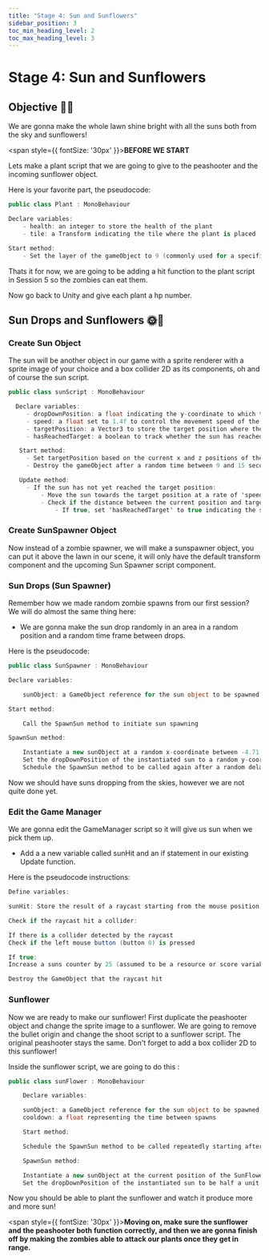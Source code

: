 ---
title: "Stage 4: Sun and Sunflowers"
sidebar_position: 3
toc_min_heading_level: 2
toc_max_heading_level: 3
---

# Stage 4: Sun and Sunflowers


## Objective 🧐🗿

We are gonna make the whole lawn shine bright with all the suns both from the sky and sunflowers! 

<span style={{ fontSize: '30px' }}>**BEFORE WE START**</span>

Lets make a plant script that we are going to give to the peashooter and the incoming sunflower object.

Here is your favorite part, the pseudocode:

``` csharp
public class Plant : MonoBehaviour

Declare variables:
    - health: an integer to store the health of the plant
    - tile: a Transform indicating the tile where the plant is placed

Start method:
    - Set the layer of the gameObject to 9 (commonly used for a specific interaction layer in Unity)
```

Thats it for now, we are going to be adding a hit function to the plant script in Session 5 so the zombies can eat them.

Now go back to Unity and give each plant a hp number. 

## Sun Drops and Sunflowers 🌞🌻

### Create Sun Object

The sun will be another object in our game with a sprite renderer with a sprite image of your choice and a box collider 2D as its components, oh and of course the sun script. 

``` csharp
public class sunScript : MonoBehaviour

  Declare variables:
     - dropDownPosition: a float indicating the y-coordinate to which the sun should drop
     - speed: a float set to 1.4f to control the movement speed of the sun
     - targetPosition: a Vector3 to store the target position where the sun should stop
     - hasReachedTarget: a boolean to track whether the sun has reached its target position

   Start method:
     - Set targetPosition based on the current x and z positions of the sun but use dropDownPosition for the y-coordinate
     - Destroy the gameObject after a random time between 9 and 15 seconds

   Update method:
     - If the sun has not yet reached the target position:
         - Move the sun towards the target position at a rate of 'speed * Time.deltaTime'
         - Check if the distance between the current position and target position is less than 0.01
             - If true, set 'hasReachedTarget' to true indicating the sun has stopped moving
```

### Create SunSpawner Object

Now instead of a zombie spawner, we will make a sunspawner object, you can put it above the lawn in our scene, it will only have the default transform component and the upcoming Sun Spawner script component. 

### Sun Drops (Sun Spawner)

Remember how we made random zombie spawns from our first session? We will do almost the same thing here:

- We are gonna make the sun drop randomly in an area in a random position and a random time frame between drops.

Here is the pseudocode:

``` csharp
public class SunSpawner : MonoBehaviour

Declare variables:

    sunObject: a GameObject reference for the sun object to be spawned

Start method:

    Call the SpawnSun method to initiate sun spawning

SpawnSun method:

    Instantiate a new sunObject at a random x-coordinate between -4.71 and 6.9, y-coordinate fixed at 6, and z-coordinate fixed at 0 with no rotation (Quaternion.identity)
    Set the dropDownPosition of the instantiated sun to a random y-coordinate between 2 and -3
    Schedule the SpawnSun method to be called again after a random delay between 3 and 9 seconds
```

Now we should have suns dropping from the skies, however we are not quite done yet. 

### Edit the Game Manager

We are gonna edit the GameManager script so it will give us sun when we pick them up.

- Add a a new variable called sunHit and an if statement in our existing Update function. 

Here is the pseudocode instructions:

``` csharp
Define variables:

sunHit: Store the result of a raycast starting from the mouse position, directed towards an infinite distance, only intersecting with objects on the sunMask layer

Check if the raycast hit a collider:

If there is a collider detected by the raycast
Check if the left mouse button (button 0) is pressed

If true:
Increase a suns counter by 25 (assumed to be a resource or score variable)

Destroy the GameObject that the raycast hit
```

### Sunflower

Now we are ready to make our sunflower! First duplicate the peashooter object and change the sprite image to a sunflower. We are going to remove the bullet origin and change the shoot script to a sunflower script. 
The original peashooter stays the same. Don't forget to add a box collider 2D to this sunflower! 

Inside the sunflower script, we are going to do this :

``` csharp
public class sunFlower : MonoBehaviour

    Declare variables:

    sunObject: a GameObject reference for the sun object to be spawned
    cooldown: a float representing the time between spawns

    Start method:

    Schedule the SpawnSun method to be called repeatedly starting after 'cooldown' seconds and repeating every 'cooldown' seconds

    SpawnSun method:

    Instantiate a new sunObject at the current position of the SunFlower with no rotation (Quaternion.identity)
    Set the dropDownPosition of the instantiated sun to be half a unit below the current y-coordinate of the SunFlower
```

Now you should be able to plant the sunflower and watch it produce more and more sun! 

<span style={{ fontSize: '30px' }}>**Moving on, make sure the sunflower and the peashooter both function correctly, and then we are gonna finish off by making the zombies able to attack our plants once they get in range.**</span>